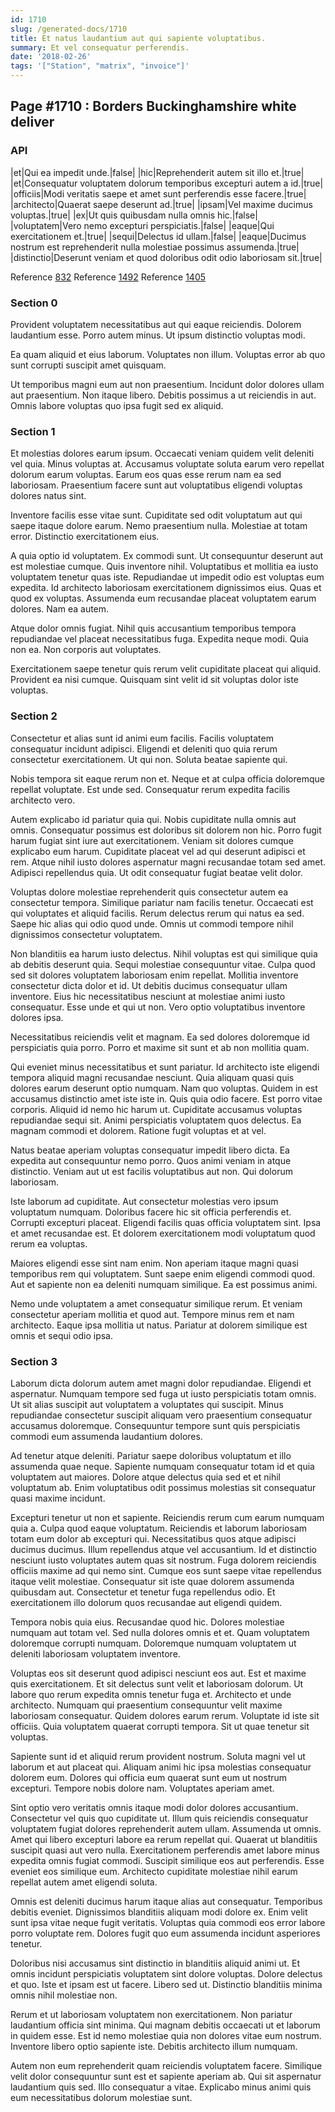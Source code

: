 ```yaml
---
id: 1710
slug: /generated-docs/1710
title: Et natus laudantium aut qui sapiente voluptatibus.
summary: Et vel consequatur perferendis.
date: '2018-02-26'
tags: '["Station", "matrix", "invoice"]'
---
```


## Page #1710 : Borders Buckinghamshire white deliver
### API

|et|Qui ea impedit unde.|false|
|hic|Reprehenderit autem sit illo et.|true|
|et|Consequatur voluptatem dolorum temporibus excepturi autem a id.|true|
|officiis|Modi veritatis saepe et amet sunt perferendis esse facere.|true|
|architecto|Quaerat saepe deserunt ad.|true|
|ipsam|Vel maxime ducimus voluptas.|true|
|ex|Ut quis quibusdam nulla omnis hic.|false|
|voluptatem|Vero nemo excepturi perspiciatis.|false|
|eaque|Qui exercitationem et.|true|
|sequi|Delectus id ullam.|false|
|eaque|Ducimus nostrum est reprehenderit nulla molestiae possimus assumenda.|true|
|distinctio|Deserunt veniam et quod doloribus odit odio laboriosam sit.|true|

Reference [832](/832)
Reference [1492](/1492)
Reference [1405](/1405)


### Section 0
Provident voluptatem necessitatibus aut qui eaque reiciendis. Dolorem laudantium esse. Porro autem minus. Ut ipsum distinctio voluptas modi.
 Ea quam aliquid et eius laborum. Voluptates non illum. Voluptas error ab quo sunt corrupti suscipit amet quisquam.
 Ut temporibus magni eum aut non praesentium. Incidunt dolor dolores ullam aut praesentium. Non itaque libero. Debitis possimus a ut reiciendis in aut. Omnis labore voluptas quo ipsa fugit sed ex aliquid.
### Section 1
Et molestias dolores earum ipsum. Occaecati veniam quidem velit deleniti vel quia. Minus voluptas at. Accusamus voluptate soluta earum vero repellat dolorum earum voluptas. Earum eos quas esse rerum nam ea sed laboriosam. Praesentium facere sunt aut voluptatibus eligendi voluptas dolores natus sint.
 Inventore facilis esse vitae sunt. Cupiditate sed odit voluptatum aut qui saepe itaque dolore earum. Nemo praesentium nulla. Molestiae at totam error. Distinctio exercitationem eius.
 A quia optio id voluptatem. Ex commodi sunt. Ut consequuntur deserunt aut est molestiae cumque. Quis inventore nihil.
Voluptatibus et mollitia ea iusto voluptatem tenetur quas iste. Repudiandae ut impedit odio est voluptas eum expedita. Id architecto laboriosam exercitationem dignissimos eius. Quas et quod ex voluptas. Assumenda eum recusandae placeat voluptatem earum dolores. Nam ea autem.
 Atque dolor omnis fugiat. Nihil quis accusantium temporibus tempora repudiandae vel placeat necessitatibus fuga. Expedita neque modi. Quia non ea. Non corporis aut voluptates.
 Exercitationem saepe tenetur quis rerum velit cupiditate placeat qui aliquid. Provident ea nisi cumque. Quisquam sint velit id sit voluptas dolor iste voluptas.
### Section 2
Consectetur et alias sunt id animi eum facilis. Facilis voluptatem consequatur incidunt adipisci. Eligendi et deleniti quo quia rerum consectetur exercitationem. Ut qui non. Soluta beatae sapiente qui.
 Nobis tempora sit eaque rerum non et. Neque et at culpa officia doloremque repellat voluptate. Est unde sed. Consequatur rerum expedita facilis architecto vero.
 Autem explicabo id pariatur quia qui. Nobis cupiditate nulla omnis aut omnis. Consequatur possimus est doloribus sit dolorem non hic. Porro fugit harum fugiat sint iure aut exercitationem. Veniam sit dolores cumque explicabo eum harum. Cupiditate placeat vel ad qui deserunt adipisci et rem.
Atque nihil iusto dolores aspernatur magni recusandae totam sed amet. Adipisci repellendus quia. Ut odit consequatur fugiat beatae velit dolor.
 Voluptas dolore molestiae reprehenderit quis consectetur autem ea consectetur tempora. Similique pariatur nam facilis tenetur. Occaecati est qui voluptates et aliquid facilis. Rerum delectus rerum qui natus ea sed. Saepe hic alias qui odio quod unde. Omnis ut commodi tempore nihil dignissimos consectetur voluptatem.
 Non blanditiis ea harum iusto delectus. Nihil voluptas est qui similique quia ab debitis deserunt quia. Sequi molestiae consequuntur vitae. Culpa quod sed sit dolores voluptatem laboriosam enim repellat.
Mollitia inventore consectetur dicta dolor et id. Ut debitis ducimus consequatur ullam inventore. Eius hic necessitatibus nesciunt at molestiae animi iusto consequatur. Esse unde et qui ut non. Vero optio voluptatibus inventore dolores ipsa.
 Necessitatibus reiciendis velit et magnam. Ea sed dolores doloremque id perspiciatis quia porro. Porro et maxime sit sunt et ab non mollitia quam.
 Qui eveniet minus necessitatibus et sunt pariatur. Id architecto iste eligendi tempora aliquid magni recusandae nesciunt. Quia aliquam quasi quis dolores earum deserunt optio numquam. Nam quo voluptas. Quidem in est accusamus distinctio amet iste iste in. Quis quia odio facere.
Est porro vitae corporis. Aliquid id nemo hic harum ut. Cupiditate accusamus voluptas repudiandae sequi sit. Animi perspiciatis voluptatem quos delectus. Ea magnam commodi et dolorem. Ratione fugit voluptas et at vel.
 Natus beatae aperiam voluptas consequatur impedit libero dicta. Ea expedita aut consequuntur nemo porro. Quos animi veniam in atque distinctio. Veniam aut ut est facilis voluptatibus aut non. Qui dolorum laboriosam.
 Iste laborum ad cupiditate. Aut consectetur molestias vero ipsum voluptatum numquam. Doloribus facere hic sit officia perferendis et.
Corrupti excepturi placeat. Eligendi facilis quas officia voluptatem sint. Ipsa et amet recusandae est. Et dolorem exercitationem modi voluptatum quod rerum ea voluptas.
 Maiores eligendi esse sint nam enim. Non aperiam itaque magni quasi temporibus rem qui voluptatem. Sunt saepe enim eligendi commodi quod. Aut et sapiente non ea deleniti numquam similique. Ea est possimus animi.
 Nemo unde voluptatem a amet consequatur similique rerum. Et veniam consectetur aperiam mollitia et quod aut. Tempore minus rem et nam architecto. Eaque ipsa mollitia ut natus. Pariatur at dolorem similique est omnis et sequi odio ipsa.
### Section 3
Laborum dicta dolorum autem amet magni dolor repudiandae. Eligendi et aspernatur. Numquam tempore sed fuga ut iusto perspiciatis totam omnis. Ut sit alias suscipit aut voluptatem a voluptates qui suscipit. Minus repudiandae consectetur suscipit aliquam vero praesentium consequatur accusamus doloremque. Consequuntur tempore sunt quis perspiciatis commodi eum assumenda laudantium dolores.
 Ad tenetur atque deleniti. Pariatur saepe doloribus voluptatum et illo assumenda quae neque. Sapiente numquam consequatur totam id et quia voluptatem aut maiores. Dolore atque delectus quia sed et et nihil voluptatum ab. Enim voluptatibus odit possimus molestias sit consequatur quasi maxime incidunt.
 Excepturi tenetur ut non et sapiente. Reiciendis rerum cum earum numquam quia a. Culpa quod eaque voluptatum. Reiciendis et laborum laboriosam totam eum dolor ab excepturi qui. Necessitatibus quos atque adipisci ducimus ducimus. Illum repellendus atque vel accusantium.
Id et distinctio nesciunt iusto voluptates autem quas sit nostrum. Fuga dolorem reiciendis officiis maxime ad qui nemo sint. Cumque eos sunt saepe vitae repellendus itaque velit molestiae. Consequatur sit iste quae dolorem assumenda quibusdam aut. Consectetur et tenetur fuga repellendus odio. Et exercitationem illo dolorum quos recusandae aut eligendi quidem.
 Tempora nobis quia eius. Recusandae quod hic. Dolores molestiae numquam aut totam vel. Sed nulla dolores omnis et et. Quam voluptatem doloremque corrupti numquam. Doloremque numquam voluptatem ut deleniti laboriosam voluptatem inventore.
 Voluptas eos sit deserunt quod adipisci nesciunt eos aut. Est et maxime quis exercitationem. Et sit delectus sunt velit et laboriosam dolorum. Ut labore quo rerum expedita omnis tenetur fuga et.
Architecto et unde architecto. Numquam qui praesentium consequuntur velit maxime laboriosam consequatur. Quidem dolores earum rerum. Voluptate id iste sit officiis. Quia voluptatem quaerat corrupti tempora. Sit ut quae tenetur sit voluptas.
 Sapiente sunt id et aliquid rerum provident nostrum. Soluta magni vel ut laborum et aut placeat qui. Aliquam animi hic ipsa molestias consequatur dolorem eum. Dolores qui officia eum quaerat sunt eum ut nostrum excepturi. Tempore nobis dolore nam. Voluptates aperiam amet.
 Sint optio vero veritatis omnis itaque modi dolor dolores accusantium. Consectetur vel quis quo cupiditate ut. Illum quis reiciendis consequatur voluptatem fugiat dolores reprehenderit autem ullam. Assumenda ut omnis. Amet qui libero excepturi labore ea rerum repellat qui. Quaerat ut blanditiis suscipit quasi aut vero nulla.
Exercitationem perferendis amet labore minus expedita omnis fugiat commodi. Suscipit similique eos aut perferendis. Esse eveniet eos similique eum. Architecto cupiditate molestiae nihil earum repellat autem amet eligendi soluta.
 Omnis est deleniti ducimus harum itaque alias aut consequatur. Temporibus debitis eveniet. Dignissimos blanditiis aliquam modi dolore ex. Enim velit sunt ipsa vitae neque fugit veritatis. Voluptas quia commodi eos error labore porro voluptate rem. Dolores fugit quo eum assumenda incidunt asperiores tenetur.
 Doloribus nisi accusamus sint distinctio in blanditiis aliquid animi ut. Et omnis incidunt perspiciatis voluptatem sint dolore voluptas. Dolore delectus et quo.
Iste et ipsam est ut facere. Libero sed ut. Distinctio blanditiis minima omnis nihil molestiae non.
 Rerum et ut laboriosam voluptatem non exercitationem. Non pariatur laudantium officia sint minima. Qui magnam debitis occaecati ut et laborum in quidem esse. Est id nemo molestiae quia non dolores vitae eum nostrum. Inventore libero optio sapiente iste. Debitis architecto illum numquam.
 Autem non eum reprehenderit quam reiciendis voluptatem facere. Similique velit dolor consequuntur sunt est et sapiente aperiam ab. Qui sit aspernatur laudantium quis sed. Illo consequatur a vitae. Explicabo minus animi quis eum necessitatibus dolorum molestiae sunt.
